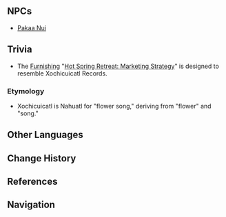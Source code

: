 {{Stub|Better in-game image}}
{{Location Infobox
|image        = <gallery>
NPC Location Pakaa Nui Context.png|In-game
NPC Location Pakaa Nui.png|Map
</gallery>
|type         = Point of Interest
|map_level    = 
|subarea      = "People of the Springs"
|area         = Toyac Springs
|region       = Natlan
}}
{{Location Intro|description=<p>{{If Self|Xochicuicatl Records|It|Xochicuicatl Records}} is a record store owned by [[Pakaa Nui]]. They also provide production and distribution services, helping clients with everything from composing and recording to marketing their music.<noinclude><ref>{{Ref/BB|People of the Springs Bulletin Board}}</ref><ref>{{Ref/NPC|Pakaa Nui}}</ref></noinclude></p>}}
<!--
==Quests==
{{Quests by Category List|Xochicuicatl Records Quests|heo=1}}
-->
==NPCs==
* [[Pakaa Nui]]
<!--
==Interactables==

==Descriptions==
{{Description|}}

==Soundtracks==
{{Soundtracks by Category Table|type=location}}

==Lore==

==Gallery==
<gallery>

</gallery>
-->
==Trivia==
* The [[Furnishing]] "[[Hot Spring Retreat: Marketing Strategy]]" is designed to resemble Xochicuicatl Records.

===Etymology===
* Xochicuicatl is Nahuatl for "flower song," deriving from ''{{wt|xochitl}}'' "flower" and ''{{wt|cuicatl}}'' "song."

==Other Languages==
{{Other Languages
|en       = Xochicuicatl Records
|zhs      = 花歌唱片店
|zhs_rm   = Huāgē Chàngpiàn-diàn
|zht      = 花歌唱片行
|zht_rm   = Huāgē Chàngpiàn-háng
|zh_tl    = Flower Song Record Store
|ja       = 花歌レコード
|ja_rm    = Hanauta Rekoodo<ref>{{Ref/Quest|Home of the Hot Springs|note=Japanese Voice-Over}}</ref>
|ja_tl    = 
|ko       = 꽃노래 레코드샵
|ko_tl    = 
|es       = Vinilos Xochicuicatl
|es_tl    = Xochicuicatl Vinyls
|fr       = Disquaire Xochicuicatl
|fr_tl    = Xochicuicatl Record Store
|ru       = Музыкальный магазин «Шочиквикатль»
|ru_tl    = "Xochicuicatl" Music Store
|th       = ร้านแผ่นเสียง Xochicuicatl
|th_rm    = 
|th_tl    = 
|vi       = Tiệm Đĩa Nhạc Xochicuicatl
|vi_tl    = 
|de       = Musikladens Xochicuicatl
|de_tl    = 
|id       = Xochicuicatl Records
|pt       = Discos Xochicuicatl
|pt_tl    = 
|tr       = Xochicuicatl Müzik Dükkanı
|tr_tl    = 
|it       = Negozio di musica Xochicuicatl
|it_tl    = 
}}

==Change History==
{{Change History|5.0}}

==References==
{{Reflist}}

==Navigation==
{{PoI Navbox|Natlan}}